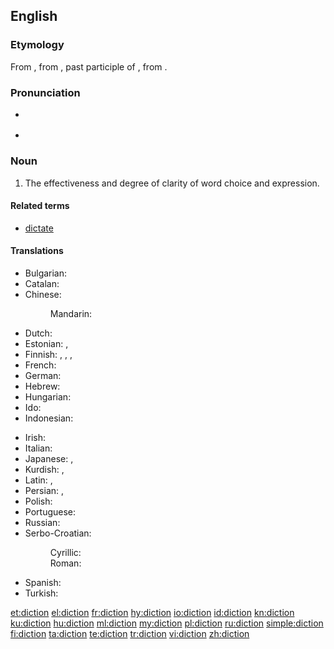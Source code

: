 ==English==

===Etymology===
{{PIE root|en|deyḱ}}
From {{etyl|la|en}} {{m|la|dictio|dictiō, dictiōnis}}, from {{m|la|dictus}}, past participle of {{m|la|dicere||to speak}}, from {{etyl|ine-pro|en}} {{m|ine-pro|*deyḱ-||to show, point out}}.

===Pronunciation===
* {{a|UK}} {{IPA|/ˈdɪkʃən/|lang=en}}
* {{audio|en-us-diction.ogg|Audio (US)|lang=en}}
*: {{rhymes|ɪkʃən|lang=en}}

===Noun===
{{en-noun|~}}

# The effectiveness and degree of clarity of word choice and expression.

====Related terms====
* [[dictate]]

====Translations====
{{trans-top|clarity of word choice}}
* Bulgarian: {{t+|bg|дикция|f|tr=díkcija|sc=Cyrl}}
* Catalan: {{t|ca|dicció|f}}
* Chinese:
*: Mandarin: {{t+|cmn|吐字|tr=tǔzì|sc=Hani}}
* Dutch: {{t+|nl|dictie|f}}
* Estonian: {{t|et|väljendusviis}}, {{t|et|diktsioon}}
* Finnish: {{t|fi|sananvalinta}}, {{t|fi|lausuntatapa}}, {{t|fi|kirjoitustapa}}, {{t+|fi|diktio}}
* French: {{t+|fr|diction|f}}
* German: {{t+|de|Diktion|f}}
* Hebrew: {{t|he|דיקציה|f|tr=diqtzia|sc=Hebr}}
* Hungarian: {{t+|hu|előadásmód}}
* Ido: {{t+|io|diciono}}
* Indonesian: {{t+|id|diksi}}
{{trans-mid}}
* Irish: {{t|ga|briathraíocht|f}}
* Italian: {{t+|it|dizione|f}}
* Japanese: {{t|ja|言い回し|tr=いいまわし, iimawashi|sc=Jpan}}, {{t|ja|ディクション|tr=dikushon|sc=Jpan}}
* Kurdish: {{t+|ku|gotin|f|sc=ku-Arab}}, {{t+|ku|derbirîn|sc=ku-Arab}}
* Latin: {{t|la|dictio}}, {{t|la|eloquium}}
* Persian: {{t|fa|گویه|tr=guye|sc=fa-Arab}}, {{t+|fa|بیان|tr=bayân|sc=fa-Arab}}
* Polish: {{t+|pl|dykcja|f}}
* Portuguese: {{t+|pt|dicção|f}}
* Russian: {{t+|ru|ди́кция|f}}
* Serbo-Croatian:
*: Cyrillic: {{t|sh|дѝкција|f}}
*: Roman: {{t+|sh|dìkcija|f}}
* Spanish: {{t+|es|dicción|f}}
* Turkish: {{t|tr|söyleyim}}
{{trans-bottom}}

[[et:diction]]
[[el:diction]]
[[fr:diction]]
[[hy:diction]]
[[io:diction]]
[[id:diction]]
[[kn:diction]]
[[ku:diction]]
[[hu:diction]]
[[ml:diction]]
[[my:diction]]
[[pl:diction]]
[[ru:diction]]
[[simple:diction]]
[[fi:diction]]
[[ta:diction]]
[[te:diction]]
[[tr:diction]]
[[vi:diction]]
[[zh:diction]]